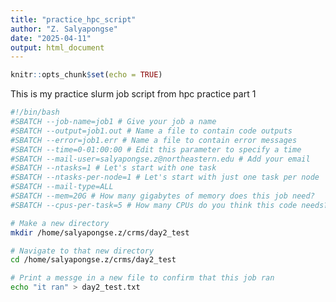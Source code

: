 ```yaml
---
title: "practice_hpc_script"
author: "Z. Salyapongse"
date: "2025-04-11"
output: html_document
---
```


```r
knitr::opts_chunk$set(echo = TRUE)
```

This is my practice slurm job script from hpc practice part 1

```bash

#!/bin/bash
#SBATCH --job-name=job1 # Give your job a name
#SBATCH --output=job1.out # Name a file to contain code outputs
#SBATCH --error=job1.err # Name a file to contain error messages
#SBATCH --time=0-01:00:00 # Edit this parameter to specify a time
#SBATCH --mail-user=salyapongse.z@northeastern.edu # Add your email
#SBATCH --ntasks=1 # Let's start with one task
#SBATCH --ntasks-per-node=1 # Let's start with just one task per node
#SBATCH --mail-type=ALL
#SBATCH --mem=20G # How many gigabytes of memory does this job need?
#SBATCH --cpus-per-task=5 # How many CPUs do you think this code needs?

# Make a new directory
mkdir /home/salyapongse.z/crms/day2_test

# Navigate to that new directory
cd /home/salyapongse.z/crms/day2_test

# Print a messge in a new file to confirm that this job ran
echo "it ran" > day2_test.txt

```

